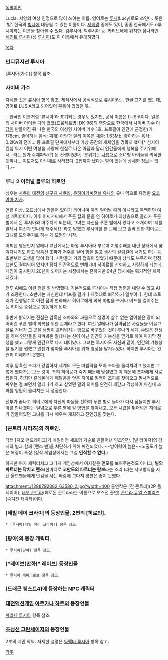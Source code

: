 [[동명이인]]

Lucia. 서양의 여성 인명으로 많이 쓰이는 이름. 영어로는 [[루시]](Lucy)로도 쓰인다. 뜻은 '빛'. 한국의 [[빛나]]에 대응될 수 있는 이름이다. [[세례명]] 중에도 있어, 종종 한국에서도 o루시아라는 이름을 찾아볼 수 있다. 김루시아, 박루시아 등. 카리브해에 위치한 섬나라인 [[세인트 루시아]](성 [[루치아]])도 이 이름에서 유래하였다.

[[목차]]

=== 인디뮤지션 루시아 ===
[루시아(가수)] 항목 참조.

=== 사이버 가수 ===
자세한 것은 [[류시아]] 항목 참조. 제작사에서 공식적으로 [[류시아]]라는 한글 표기를 했는데, 영어로 LUSIA라고 되어있어 혼동이 있었던 듯.


--한국인 이름처럼 '류시아'라 표기되는 경우도 있지만, 공식 이름은 LUSIA이다. 일본의 [[사이버 아이돌]] [[다테 쿄쿄]](프로젝트명: DK-96)의 영향으로 한국에서 [[사이버 가수 아담]]이 만들어진 뒤 나온 한국의 여성형 사이버 가수 1호. 프로필이 인간에 근접한(키: 178cm, 좋아하는 음식: 찌개) 아담과 달리 이쪽은 체중: 1.63Mb, 좋아하는 음식: 0.2Kw의 전기... 등 프로필 단계에서부터 가상 공간의 개체임을 명확히 했다[* 심지어 컨셉 역시 어떤 여성을 사랑해 현실로 나온 아담과 달리 인간들에게 행복을 주기위해서...라는 뭔가 주제파악(?) 된 컨셉이었다]. 분위기는 [[나름]]대로 소녀형 아이돌을 의식한듯하나... 이도저도 아닌채로 사라졌다. 2집까지 냈다는 말이 있는데 상세한 정보는 없다.--

=== 루나 2 이터널 블루의 히로인 ===
성우는 [[사쿠라 대전]]의 [[신구지 사쿠라]], [[은하아가씨전설 유나]]의 유나 역으로 유명한 [[요코야마 치사]]. 

연령 미상. 오프닝에서 잠들어 있다가 깨어나며 아직 일어날 때까 아니라고 독백하던 여성 캐릭터이다. 이후 어찌저찌해서 푸른 탑의 문을 연 히이로가 최상층으로 올라가 푸른 별에서 온 루시아와 마주치게 되는데, 그녀는 자신을 푸른 별에서 왔다고 소개하며 '저를 알테나 여신과 만나게 해주세요.'라고 말했고 루시아를 한 눈에 보고 홀딱 반한 히이로는 그녀를 도와주기로 하는 게 모험의 시작.

어찌된 영문인지 알테나 교단에서는 마왕 루시아라 부르며 지명수배를 내린 상태에서 쫓겨다니기도 하고 암흑신 조파가 저주를 걸어 힘을 잃고 생사의 갈림길에 서기도 하는 등 초반부터 고생을 많이 했다. 사람들과 거의 접촉이 없었기 떄문에 상식도 부족하며 감정표현도 결여되어 있지만 점차 인간적으로 변해가며 히이로를 신뢰하고 사랑하게 되는데, 게임이 출시된지 20년이 되어가는 시점에서는 흔하지만 94년 당시에는 획기적인 캐릭터였다.

전투 AI에도 이런 점을 잘 반영했다. 기본적으로 루시아는 직접 명령을 내릴 수 없고 AI가 조종한다. 초반에는 자신한테 버프를 걸거나 제멋대로 퇴각하기 일쑤이다. 헌데 스토리가 진행될수록 이런 점이 변화해서 히이로에게 회복 마법을 쓰거나 버프를 걸어주는 등 히이로 중심으로 행동하게 된다.

후반에 밝혀지는 진실은 암흑신 조파와의 싸움으로 생명이 살수 없는 얼어붙은 땅이 되어버린 푸른 별의 회복을 위한 존재라고 한다. 여신 알테나가 살아남은 사람들을 이끌고 달로 건너가 그 곳을 생명이 흘러넘치는 땅으로 바꾸었던 것이 루나의 세계. 수많은 전생을 하며 인간들을 지켜봐온 알테나는 신이 아닌 인간의 가능성을 믿기로 하여 마지막 전생을 했고 그렇게 인간으로 다시 태어났다. 그녀는 루시아도 자신과 같이, 인간의 가능성을 믿기를 원했고 언젠가 찾아올 루시아를 위해 영상을 남겨두었다. 하지만 루시아는 완전히 이해하진 못했다.

이후 암흑신 조파가 강림하자 세계의 모든 마법력을 모아 조파를 물리치려고 했지만 그렇게 했다가는 모든 것이, 특히 히이로가 죽기 때문에 망설였고 이 떄문에 조파에게 사로잡힌다. 하지만 갈레온에게 깨달음을 얻은 히이로 일행이 조파를 찾아오고 필사적으로 싸우는 걸 보면서 알테나가 하고 싶었던 말의 의미를 완전히 깨닫고 각성하여 마침내 조파를 영원히 물리치는 데 성공한다.

전투가 끝나고 히이로에게 자신의 마음을 전하며 푸른 별로 돌아가 다시 잠들지만 루시아를 만나겠다는 일념으로 푸른 별에 갈 방법을 찾아내고, 모든 시련을 뛰어넘은 히이로가 잠들어있던 그녀를 다시 깨우며 재회하고 진엔딩을 맞는다.

=== [콘트라 시리즈]의 히로인. ===
닥터 [지오 맨드레이크]가 에일리언 세포의 기술로 만들어낸 인조인간. [빌 라이저]의 감시와 빌과 함께 [랜스 빈]을 처단하기 위해 파견되었다. ~~방어력이 높은~~노출도가 높은 복장이 특징.(정작 게임상에서는 그걸 '''인식할 수 없다'''.)

하지만 여자 캐릭터치고 그다지 게임상에서 여자같은 면모를 보여주는것도 아니고, '''빌의 파트너는 닥치고 랜스'''(한마디로 '''코만도의 파트너는 람보'''라는 소리.)라는 사고방식을 지닌 올드팬들에게 반감을 사는 바람에 그다지 평판은 좋지 못했다.

attachment:/1288792082_63580_2.jpg?width=400
출연작은 [진 콘트라](2P 플레이어), [[네오 콘트라]](페로몬 콘트라라는 이름으로 보스전 출연),[[콘트라 듀얼 스피리츠]](숨겨진 캐릭터)이다.

=== [데빌 메이 크라이]의 등장인물. 2편의 [히로인]. ===
 * [루시아(데빌 메이 크라이)] 항목 참조.

=== [팡야]의 등장 캐릭터. ===
 * [[루시아(팡야)]] 항목 참조.

=== ["레이브(만화)" 레이브] 등장인물 ===
 * [[루시아 레아그로브]] 항목 참조.

=== [드래곤 퀘스트4]에 등장하는 NPC 캐릭터 ===

=== [[대전액션게임]] [[아르카나 하트]]의 등장인물 ===
[[파라세 루시아]] 항목 참조.

=== [[초성신 그란세이저]]의 등장인물 === 
2부의 메인 악역. 자세한 설명은 [[임팩터 루시아]] 항목 참고.

[[각주]]
